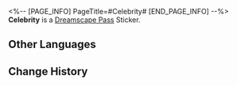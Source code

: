 <%-- [PAGE_INFO]
PageTitle=#Celebrity#
[END_PAGE_INFO] --%>
{{Stub|Location information}}
{{Item Infobox
|id          = 223051
|image       = Dreamscape Pass Sticker Celebrity.png
|type        = Dreamscape Pass Sticker
|type2       = Dreamchaser Stickers
|invCategory = 
|rarity      = 4
|effect      = Digital stickers that can be used to decorate the pages of the Dreamtour Handbook. They come in many different styles.
|description = 
|source1     = [[Complete "Cosmic Star" and record Lesley Dean's story]]
}}
{{Description|So many people desire to become a transient and fleeting flame.}}
'''Celebrity''' is a [[Dreamscape Pass]] Sticker.

==Other Languages==
{{Other Languages
|en   = Celebrity
|zhs  = 明星
|zht  = 明星
|ja   = スター
|ko   = 스타
|es   = Celebridad
|fr   = Célébrités
|ru   = Знаменитости
|th   = ดารา
|vi   = Ngôi Sao
|de   = Stars
|id   = Selebritas
|pt   = Celebridade
}}

==Change History==
{{Change History|2.0}}